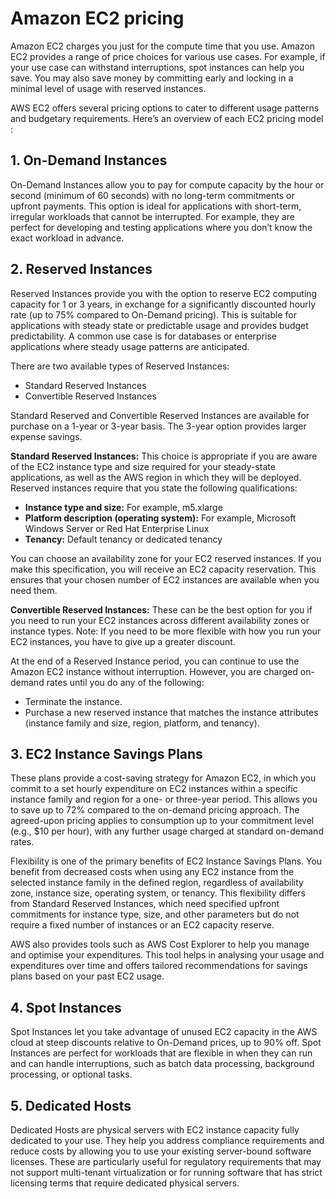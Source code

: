 # **Amazon EC2 pricing**

Amazon EC2 charges you just for the compute time that you use. Amazon EC2 provides a range of price choices for various use cases. For example, if your use case can withstand interruptions, spot instances can help you save. You may also save money by committing early and locking in a minimal level of usage with reserved instances.

AWS EC2 offers several pricing options to cater to different usage patterns and budgetary requirements. Here's an overview of each EC2 pricing model :

## 1. **On-Demand Instances**

On-Demand Instances allow you to pay for compute capacity by the hour or second (minimum of 60 seconds) with no long-term commitments or upfront payments. This option is ideal for applications with short-term, irregular workloads that cannot be interrupted. For example, they are perfect for developing and testing applications where you don't know the exact workload in advance.

## 2. **Reserved Instances**

Reserved Instances provide you with the option to reserve EC2 computing capacity for 1 or 3 years, in exchange for a significantly discounted hourly rate (up to 75% compared to On-Demand pricing). This is suitable for applications with steady state or predictable usage and provides budget predictability. A common use case is for databases or enterprise applications where steady usage patterns are anticipated.

There are two available types of Reserved Instances:

- Standard Reserved Instances
- Convertible Reserved Instances

Standard Reserved and Convertible Reserved Instances are available for purchase on a 1-year or 3-year basis. The 3-year option provides larger expense savings.

**Standard Reserved Instances:** This choice is appropriate if you are aware of the EC2 instance type and size required for your steady-state applications, as well as the AWS region in which they will be deployed. Reserved instances require that you state the following qualifications:

- **Instance type and size:** For example, m5.xlarge
- **Platform description (operating system):** For example, Microsoft Windows Server or Red Hat Enterprise Linux
- **Tenancy:** Default tenancy or dedicated tenancy

You can choose an availability zone for your EC2 reserved instances. If you make this specification, you will receive an EC2 capacity reservation. This ensures that your chosen number of EC2 instances are available when you need them.

**Convertible Reserved Instances:** These can be the best option for you if you need to run your EC2 instances across different availability zones or instance types. Note: If you need to be more flexible with how you run your EC2 instances, you have to give up a greater discount.

At the end of a Reserved Instance period, you can continue to use the Amazon EC2 instance without interruption. However, you are charged on-demand rates until you do any of the following:

- Terminate the instance.
- Purchase a new reserved instance that matches the instance attributes (instance family and size, region, platform, and tenancy).

## 3. **EC2 Instance Savings Plans**

These plans provide a cost-saving strategy for Amazon EC2, in which you commit to a set hourly expenditure on EC2 instances within a specific instance family and region for a one- or three-year period. This allows you to save up to 72% compared to the on-demand pricing approach. The agreed-upon pricing applies to consumption up to your commitment level (e.g., $10 per hour), with any further usage charged at standard on-demand rates.

Flexibility is one of the primary benefits of EC2 Instance Savings Plans. You benefit from decreased costs when using any EC2 instance from the selected instance family in the defined region, regardless of availability zone, instance size, operating system, or tenancy. This flexibility differs  from Standard Reserved Instances, which need specified upfront commitments for instance type, size, and other parameters but do not require a fixed number of instances or an EC2 capacity reserve.

AWS also provides tools such as AWS Cost Explorer to help you manage and optimise your expenditures. This tool helps in analysing your usage and expenditures over time and offers tailored recommendations for savings plans based on your past EC2 usage.

## 4. **Spot Instances**

Spot Instances let you take advantage of unused EC2 capacity in the AWS cloud at steep discounts relative to On-Demand prices, up to 90% off. Spot Instances are perfect for workloads that are flexible in when they can run and can handle interruptions, such as batch data processing, background processing, or optional tasks.

## 5. **Dedicated Hosts**

Dedicated Hosts are physical servers with EC2 instance capacity fully dedicated to your use. They help you address compliance requirements and reduce costs by allowing you to use your existing server-bound software licenses. These are particularly useful for regulatory requirements that may not support multi-tenant virtualization or for running software that has strict licensing terms that require dedicated physical servers.